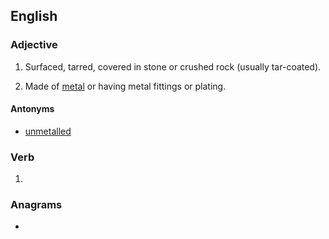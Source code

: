==English==

===Adjective===
{{en-adj}}

# {{lb|en|of a road}} Surfaced, tarred, covered in stone or crushed rock (usually tar-coated).
# {{lb|en|of any object}} Made of [[metal]] or having metal fittings or plating.

====Antonyms====
* {{sense|of a road}} [[unmetalled]]

===Verb===
{{head|en|verb form}}

# {{en-past of|metal}}

===Anagrams===
* {{anagrams|en|malleted}}